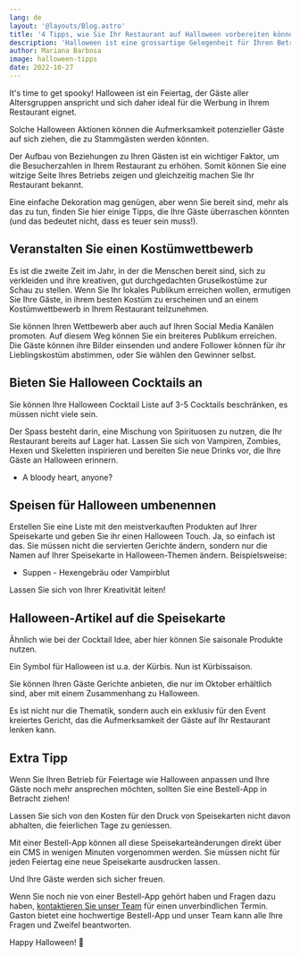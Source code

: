 ```yaml
---
lang: de
layout: '@layouts/Blog.astro'
title: '4 Tipps, wie Sie Ihr Restaurant auf Halloween vorbereiten können'
description: 'Halloween ist eine grossartige Gelegenheit für Ihren Betrieb, denn viele Gäste sind bereit, für saisonale Artikel, die sie in Halloween-Stimmung versetzen, etwas mehr auszugeben. Nutzen Sie den bevorstehenden Feiertag und steigern Sie Ihren Umsatz mit diesen Tipps.'
author: Mariana Barbosa
image: halloween-tipps
date: 2022-10-27
---
```


It's time to get spooky! Halloween ist ein Feiertag, der Gäste aller Altersgruppen anspricht und sich daher ideal für die Werbung in Ihrem Restaurant eignet.

Solche Halloween Aktionen können die Aufmerksamkeit potenzieller Gäste auf sich ziehen, die zu Stammgästen werden könnten.

Der Aufbau von Beziehungen zu Ihren Gästen ist ein wichtiger Faktor, um die Besucherzahlen in Ihrem Restaurant zu erhöhen. Somit können Sie eine witzige Seite Ihres Betriebs zeigen und gleichzeitig machen Sie Ihr Restaurant bekannt.

Eine einfache Dekoration mag genügen, aber wenn Sie bereit sind, mehr als das zu tun, finden Sie hier einige Tipps, die Ihre Gäste überraschen könnten (und das bedeutet nicht, dass es teuer sein muss!).

## Veranstalten Sie einen Kostümwettbewerb

Es ist die zweite Zeit im Jahr, in der die Menschen bereit sind, sich zu verkleiden und ihre kreativen, gut durchgedachten Gruselkostüme zur Schau zu stellen. Wenn Sie Ihr lokales Publikum erreichen wollen, ermutigen Sie Ihre Gäste, in ihrem besten Kostüm zu erscheinen und an einem Kostümwettbewerb in Ihrem Restaurant teilzunehmen.

Sie können Ihren Wettbewerb aber auch auf Ihren Social Media Kanälen promoten. Auf diesem Weg können Sie ein breiteres Publikum erreichen. Die Gäste können ihre Bilder einsenden und andere Follower können für ihr Lieblingskostüm abstimmen, oder Sie wählen den Gewinner selbst.

## Bieten Sie Halloween Cocktails an

Sie können Ihre Halloween Cocktail Liste auf 3-5 Cocktails beschränken, es müssen nicht viele sein.

Der Spass besteht darin, eine Mischung von Spirituosen zu nutzen, die Ihr Restaurant bereits auf Lager hat. Lassen Sie sich von Vampiren, Zombies, Hexen und Skeletten inspirieren und bereiten Sie neue Drinks vor, die Ihre Gäste an Halloween erinnern.

- A bloody heart, anyone?

## Speisen für Halloween umbenennen

Erstellen Sie eine Liste mit den meistverkauften Produkten auf Ihrer Speisekarte und geben Sie ihr einen Halloween Touch. Ja, so einfach ist das. Sie müssen nicht die servierten Gerichte ändern, sondern nur die Namen auf Ihrer Speisekarte in Halloween-Themen ändern. Beispielsweise:

- Suppen - Hexengebräu oder Vampirblut

Lassen Sie sich von Ihrer Kreativität leiten!

## Halloween-Artikel auf die Speisekarte

Ähnlich wie bei der Cocktail Idee, aber hier können Sie saisonale Produkte nutzen.

Ein Symbol für Halloween ist u.a. der Kürbis. Nun ist Kürbissaison.

Sie können Ihren Gäste Gerichte anbieten, die nur im Oktober erhältlich sind, aber mit einem Zusammenhang zu Halloween.

Es ist nicht nur die Thematik, sondern auch ein exklusiv für den Event kreiertes Gericht, das die Aufmerksamkeit der Gäste auf Ihr Restaurant lenken kann.

## Extra Tipp

Wenn Sie Ihren Betrieb für Feiertage wie Halloween anpassen und Ihre Gäste noch mehr ansprechen möchten, sollten Sie eine Bestell-App in Betracht ziehen!

Lassen Sie sich von den Kosten für den Druck von Speisekarten nicht davon abhalten, die feierlichen Tage zu geniessen.

Mit einer Bestell-App können all diese Speisekarteänderungen direkt über ein CMS in wenigen Minuten vorgenommen werden. Sie müssen nicht für jeden Feiertag eine neue Speisekarte ausdrucken lassen.

Und Ihre Gäste werden sich sicher freuen.

Wenn Sie noch nie von einer Bestell-App gehört haben und Fragen dazu haben, [kontaktieren Sie unser Team](/de/kontakt/) für einen unverbindlichen Termin. Gaston bietet eine hochwertige Bestell-App und unser Team kann alle Ihre Fragen und Zweifel beantworten.

Happy Halloween! 🎃
